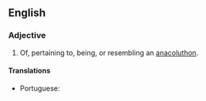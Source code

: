 ==English==

===Adjective===
{{en-adj|-}}

# Of, pertaining to, being, or resembling an [[anacoluthon]].

====Translations====
{{trans-top|pertaining to, being, or resembling an anacoluthon}}
* Portuguese: {{t|pt|anacolútico}}
{{trans-mid}}
{{trans-bottom}}